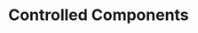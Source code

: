 ---
id: "react_tf_medium_004"
questionType: "TRUE_FALSE"
title: "Controlled Components"
statement: "A controlled component uses React state to manage form input values."
difficulty: "MEDIUM"
category: "React"
correctAnswer: true
explanation: "Controlled components rely on state to reflect and update input values."
---